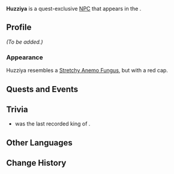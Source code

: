 {{Stub|Add image}}
{{Meta
<!-- Remove this template after adding the missing info -->
|missing_NPC_profile  = yes
}}
{{Character Infobox
|type             = Quest NPC
|group            = Fungus NPCs
|image            = NPC Huzziya.png
|realname         = <!-- Optional, if different from in-game name -->
|deceased         = <!-- Past (for deceased prior to events of the game) or free response -->
|region           = Sumeru
|location         = Natlan
|affiliation      = 
|title            = 

|ancestry         = <!-- Clan/family -->
|father           = 
|mother           = 
|spouse           = 
|sibling          = 
|child            = 
|relative         = 

|voiceEN          = 
|voiceCN          = 
|voiceJP          = 
|dialoguereward   = 
}}
'''Huzziya''' is a quest-exclusive [[NPC]] that appears in the {{Quest|Sage Supreme}}.

==Profile==
''(To be added.)''

===Appearance===
Huzziya resembles a [[Stretchy Anemo Fungus]], but with a red cap.

==Quests and Events==
{{Quests and Events}}
<!--
==Gallery==
-->
==Trivia==
*{{w|Huzziya}} was the last recorded king of {{w|Zalpuwa}}.

==Other Languages==
{{Other Languages|default_hidden=1
|en      = Huzziya
|zhs     = 菇兹亚
|zhs_rm  = 
|zht     = 菇茲亞
|zht_rm  = 
|ja      = フッズィヤ
|ja_rm   = 
|ko      = 균균이
|es      = Huzziya
|fr      = Huzziya
|ru      = Гуззия
|th      = Huzziya
|vi      = Huzziya
|de      = Huzziya
|id      = Huzziya
|pt      = Huzziya
|tr      = Huzziya
|it      = Huzziya
}}

==Change History==
{{Change History|5.5}}
<!--
==References==
{{Reflist}}
-->